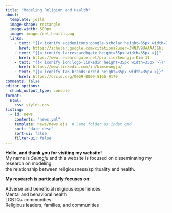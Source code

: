 ```yaml
---
title: "Modeling Religion and Health"
about:
  template: jolla
  image-shape: rectangle
  image-width: 500px
  image: images/rel_health.png
  links: 
    - text: "{{< iconify academicons:google-scholar height=35px width=35px >}}"
      href: https://scholar.google.com/citations?user=JWNJV9UAAAAJ&hl
    - text: "{{< iconify la:researchgate height=35px width=35px >}}"
      href: https://www.researchgate.net/profile/Seungju-Kim-11
    - text: "{{< iconify ion:logo-linkedin height=35px width=35px >}}"
      href: https://www.linkedin.com/in/kimseungju/
    - text: "{{< iconify fa6-brands:orcid height=35px width=35px >}}"
      href: https://orcid.org/0009-0009-5166-9170
comments: false
editor_options: 
  chunk_output_type: console
format:
  html:
    css: styles.css
listing:
  - id: news
    contents: "news.yml"
    template: news/news.ejs  # Same folder as index.qmd
    sort: "date desc"
    sort-ui: false
    filter-ui: false
---
```


::: {#hero-heading}
**Hello, and thank you for visiting my website!**<br> My name is *Seungju* and this website is focused on disseminating my research on modeling<br> the relationship between religiousness/spirituality and health.

**My research is particularly focuses on:**

Adverse and beneficial religious experiences<br> Mental and behavioral health<br> LGBTQ+ communities<br> Religious leaders, families, and communities
:::


:::{#news}
:::